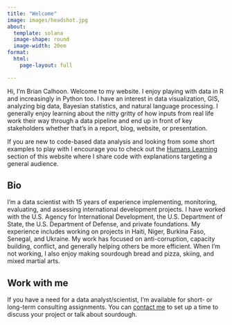 ```yaml
---
title: "Welcome"
image: images/headshot.jpg
about:
  template: solana
  image-shape: round
  image-width: 20em
format:
  html:
    page-layout: full

---
```


Hi, I'm Brian Calhoon. Welcome to my website. I enjoy playing with data in R and increasingly in Python too. I have an interest in data visualization, GIS, analyzing big data, Bayesian statistics, and natural language processing. I generally enjoy learning about the nitty gritty of how inputs from real life work their way through a data pipeline and end up in front of key stakeholders whether that's in a report, blog, website, or presentation. 

If you are new to code-based data analysis and looking from some short examples to play with I encourage you to check out the [Humans Learning](https://dabrianc.github.io/website/blog.html) section of this website where I share code with explanations targeting a general audience.

## Bio

I'm a data scientist with 15 years of experience implementing, monitoring, evaluating, and assessing international development projects. I have worked with the U.S. Agency for International Development, the U.S. Department of State, the U.S. Department of Defense, and private foundations. My experience includes working on projects in Haiti, Niger, Burkina Faso, Senegal, and Ukraine. My work has focused on anti-corruption, capacity building, conflict, and generally helping others be more efficient. When I'm not working, I also enjoy making sourdough bread and pizza, skiing, and mixed martial arts. 

## Work with me

If you have a need for a data analyst/scientist, I'm available for short- or long-term consulting assignments. You can [contact me](mailto:briancalhoon.consulting@gmail.com) to set up a time to discuss your project or talk about sourdough.  

